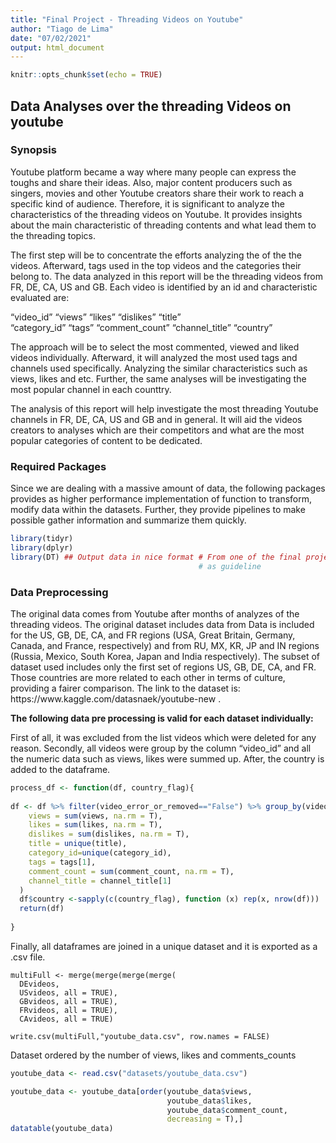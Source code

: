 ```yaml
---
title: "Final Project - Threading Videos on Youtube"
author: "Tiago de Lima"
date: "07/02/2021"
output: html_document
---
```


```r
knitr::opts_chunk$set(echo = TRUE)
```

## Data Analyses over the threading Videos on youtube {.tabset}


### Synopsis

Youtube platform became a way where many people can express the toughs and share
their ideas. 
Also, major content producers such as singers, movies and other Youtube creators 
share their work to reach a specific kind of audience.
Therefore, it is significant to analyze the characteristics of the threading videos 
on Youtube. 
It provides insights about the main characteristic of threading contents and 
what lead them to the threading topics.

The first step will be to concentrate the efforts analyzing the of the  the videos. 
Afterward, tags used in the top videos and the categories their belong to.
The data analyzed in this report will be the threading videos from FR, DE, CA, US and 
GB. Each video is identified by an id and characteristic evaluated are:

  "video_id"      "views"         "likes"         "dislikes"      "title"        
  "category_id"   "tags"          "comment_count" "channel_title" "country"


The approach will be to select the most commented, viewed and liked videos individually. 
Afterward, it will analyzed the most used tags and channels used specifically.
Analyzing the similar characteristics such as views, likes and etc.
Further, the same analyses will be investigating the most popular channel in each
counttry.


The analysis of this report will help investigate the most threading Youtube channels 
in FR, DE, CA, US and GB and in general. 
It will aid the videos creators to analyses which are their competitors and what 
are the most popular categories of content to be dedicated.


### Required Packages

Since we are dealing with a massive amount of data, the following packages provides 
as higher performance implementation of function to transform, modify data within the 
datasets. Further, they provide pipelines to make possible gather information and summarize them quickly.

```r
library(tidyr)
library(dplyr)
library(DT) ## Output data in nice format # From one of the final project suggested 
                                          # as guideline
```




### Data Preprocessing

The original data comes from Youtube after months of analyzes of the threading videos.
The original dataset includes data from Data is included for the US, GB, DE, CA, and FR regions (USA, Great Britain, Germany, Canada, and France, respectively) and from  RU, MX, KR, JP and IN regions (Russia, Mexico, South Korea, Japan and India respectively).
The subset of dataset used includes only the first set of regions US, GB, DE, CA, and FR.
Those countries are more related to each other in terms of culture, providing a fairer comparison. The link to the dataset is: https://www.kaggle.com/datasnaek/youtube-new .

**The following data pre processing is valid for each dataset individually:**

First of all, it was excluded from the list videos which were deleted for any reason.
Secondly, all videos were group by the column "video_id" and all the numeric data such as views, likes were summed up. After, the country is added to the dataframe.


```r
process_df <- function(df, country_flag){
  
df <- df %>% filter(video_error_or_removed=="False") %>% group_by(video_id) %>% summarise(
    views = sum(views, na.rm = T),
    likes = sum(likes, na.rm = T),
    dislikes = sum(dislikes, na.rm = T),
    title = unique(title),
    category_id=unique(category_id),
    tags = tags[1],
    comment_count = sum(comment_count, na.rm = T),
    channel_title = channel_title[1]
  ) 
  df$country <-sapply(c(country_flag), function (x) rep(x, nrow(df)))
  return(df)
  
}
```



Finally, all dataframes are joined in a unique dataset and it is exported as a .csv file.

```
multiFull <- merge(merge(merge(merge(
  DEvideos,
  USvideos, all = TRUE),
  GBvideos, all = TRUE),
  FRvideos, all = TRUE),
  CAvideos, all = TRUE)

write.csv(multiFull,"youtube_data.csv", row.names = FALSE)
```
Dataset ordered by the number of views, likes and comments_counts

```r

youtube_data <- read.csv("datasets/youtube_data.csv")

youtube_data <- youtube_data[order(youtube_data$views, 
                                   youtube_data$likes,
                                   youtube_data$comment_count, 
                                   decreasing = T),]
datatable(youtube_data)
```
